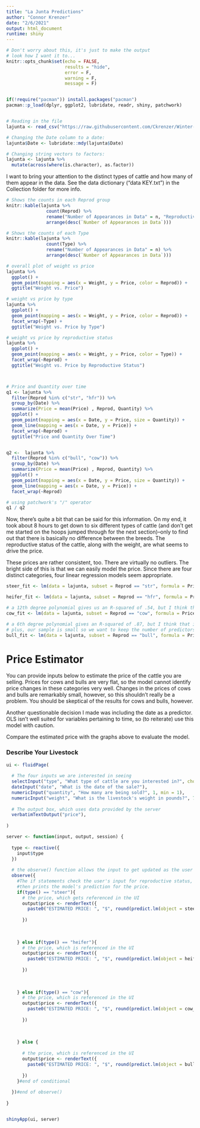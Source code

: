 ```yaml
---
title: "La Junta Predictions"
author: "Connor Krenzer"
date: "2/6/2021"
output: html_document
runtime: shiny
---
```


```r
# Don't worry about this, it's just to make the output
# look how I want it to...
knitr::opts_chunk$set(echo = FALSE,
                      results = "hide",
                      error = F,
                      warning = F,
                      message = F)


if(!require("pacman")) install.packages("pacman")
pacman::p_load(dplyr, ggplot2, lubridate, readr, shiny, patchwork)


# Reading in the file
lajunta <- read_csv("https://raw.githubusercontent.com/Ckrenzer/Winter-Livestock-Data/main/La%20Junta%20Market%20Reports.csv")

# Changing the Date column to a date:
lajunta$Date <- lubridate::mdy(lajunta$Date)

# Changing string vectors to factors:
lajunta <- lajunta %>% 
  mutate(across(where(is.character), as.factor))

```

I want to bring your attention to the distinct types of cattle and how many of them appear in the data. See the data dictionary ("data KEY.txt") in the Collection folder for more info.

```r
# Shows the counts in each Reprod group
knitr::kable(lajunta %>% 
               count(Reprod) %>% 
               rename("Number of Appearances in Data" = n, "Reproductive Status" = Reprod) %>% 
               arrange(desc(`Number of Appearances in Data`)))

# Shows the counts of each Type
knitr::kable(lajunta %>% 
               count(Type) %>% 
               rename("Number of Appearances in Data" = n) %>% 
               arrange(desc(`Number of Appearances in Data`)))

# overall plot of weight vs price
lajunta %>% 
  ggplot() +
  geom_point(mapping = aes(x = Weight, y = Price, color = Reprod)) +
  ggtitle("Weight vs. Price")

# weight vs price by type
lajunta %>%
  ggplot() +
  geom_point(mapping = aes(x = Weight, y = Price, color = Reprod)) +
  facet_wrap(~Type) +
  ggtitle("Weight vs. Price by Type")

# weight vs price by reproductive status
lajunta %>%
  ggplot() +
  geom_point(mapping = aes(x = Weight, y = Price, color = Type)) +
  facet_wrap(~Reprod) +
  ggtitle("Weight vs. Price by Reproductive Status") 



# Price and Quantity over time
q1 <- lajunta %>%  
  filter(Reprod %in% c("str", "hfr")) %>% 
  group_by(Date) %>% 
  summarize(Price = mean(Price) , Reprod, Quantity) %>% 
  ggplot() +
  geom_point(mapping = aes(x = Date, y = Price, size = Quantity)) +
  geom_line(mapping = aes(x = Date, y = Price)) +
  facet_wrap(~Reprod) +
  ggtitle("Price and Quantity Over Time")


q2 <-  lajunta %>%  
  filter(Reprod %in% c("bull", "cow")) %>% 
  group_by(Date) %>% 
  summarize(Price = mean(Price) , Reprod, Quantity) %>% 
  ggplot() +
  geom_point(mapping = aes(x = Date, y = Price, size = Quantity)) +
  geom_line(mapping = aes(x = Date, y = Price)) +
  facet_wrap(~Reprod)

# using patchwork's "/" operator
q1 / q2

```

Now, there's quite a bit that can be said for this information. On my end, it took about 8 hours to get down to six different types of cattle (and don't get me started on the hoops jumped through for the next section)--only to find out that there is basically no difference between the breeds. The reproductive status of the cattle, along with the weight, are what seems to drive the price.

These prices are rather consistent, too. There are virtually no outliers. The bright side of this is that we can easily model the price. Since there are four distinct categories, four linear regression models seem appropriate.

```r

steer_fit <- lm(data = lajunta, subset = Reprod == "str", formula = Price ~ Date + Quantity + poly(Weight, degree = 2))

heifer_fit <- lm(data = lajunta, subset = Reprod == "hfr", formula = Price ~ Date + Quantity + poly(Weight, degree = 2))

# a 12th degree polynomial gives us an R-squared of .54, but I think that is due to overfitting
cow_fit <- lm(data = lajunta, subset = Reprod == "cow", formula = Price ~ Date + poly(Weight, 3))

# a 6th degree polynomial gives an R-squared of .87, but I think that is due to overfitting
# plus, our sample is small so we want to keep the number of predictors small
bull_fit <- lm(data = lajunta, subset = Reprod == "bull", formula = Price ~ Date + poly(Weight, 2))

```


# Price Estimator
You can provide inputs below to estimate the price of the cattle you are selling. Prices for cows and bulls are very flat, so the model cannot identify price changes in these categories very well. Changes in the prices of cows and bulls are remarkably small, however, so this shouldn't really be a problem. You should be skeptical of the results for cows and bulls, however.

Another questionable decision I made was including the date as a predictor. OLS isn't well suited for variables pertaining to time, so (to reiterate) use this model with caution.

Compare the estimated price with the graphs above to evaluate the model.

### Describe Your Livestock
```r
ui <- fluidPage(
  
  # The four inputs we are interested in seeing
  selectInput("type", "What type of cattle are you interested in?", choices = c("steer", "heifer", "cow", "bull")),
  dateInput("date", "What is the date of the sale?"),
  numericInput("quantity", "How many are being sold?", 1, min = 1),
  numericInput("weight", "What is the livestock's weight in pounds?", 750, min = 25),
  
  # The output box, which uses data provided by the server
  verbatimTextOutput("price"),
  
)

server <- function(input, output, session) {
  
  type <- reactive({
    input$type
  })
  
  # the observe() function allows the input to get updated as the user changes the values around
  observe({
    #The if statements check the user's input for reproductive status,
    #then prints the model's prediction for the price.
    if(type() == "steer"){
      # the price, which gets referenced in the UI
      output$price <- renderText({
        paste0("ESTIMATED PRICE: ", "$", round(predict.lm(object = steer_fit, data.frame(Date = input$date, Quantity = input$quantity, Weight = input$weight)), 2))
        
      })
      
      
      
    } else if(type() == "heifer"){
      # the price, which is referenced in the UI
      output$price <- renderText({
        paste0("ESTIMATED PRICE: ", "$", round(predict.lm(object = heifer_fit, data.frame(Date = input$date, Quantity = input$quantity, Weight = input$weight)), 2))
        
      })
      
      
      
    } else if(type() == "cow"){
      # the price, which is referenced in the UI
      output$price <- renderText({
        paste0("ESTIMATED PRICE: ", "$", round(predict.lm(object = cow_fit, data.frame(Date = input$date, Quantity = input$quantity, Weight = input$weight)), 2))
        
      })
      
      
      
    } else {
      
      # the price, which is referenced in the UI
      output$price <- renderText({
        paste0("ESTIMATED PRICE: ", "$", round(predict.lm(object = bull_fit, data.frame(Date = input$date, Quantity = input$quantity, Weight = input$weight)), 2))
        
      })
    }#end of conditional
    
  })#end of observe()
  
}


shinyApp(ui, server)
```